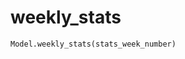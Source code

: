 # weekly_stats { #iapt_classes_model.Model.weekly_stats }

```python
Model.weekly_stats(stats_week_number)
```

